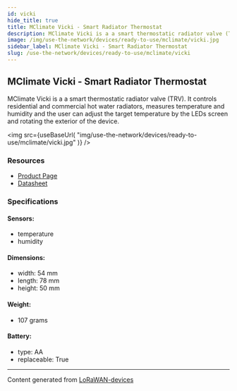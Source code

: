 ```yaml
---
id: vicki
hide_title: true
title: MClimate Vicki - Smart Radiator Thermostat
description: MClimate Vicki is a a smart thermostatic radiator valve (TRV). It controls residential and commercial hot water radiators, measures temperature and humidity and the user can adjust the target temperature by the LEDs screen and rotating the exterior of the device.
image: /img/use-the-network/devices/ready-to-use/mclimate/vicki.jpg
sidebar_label: MClimate Vicki - Smart Radiator Thermostat
slug: /use-the-network/devices/ready-to-use/mclimate/vicki
---
```



## MClimate Vicki - Smart Radiator Thermostat

MClimate Vicki is a a smart thermostatic radiator valve (TRV). It controls residential and commercial hot water radiators, measures temperature and humidity and the user can adjust the target temperature by the LEDs screen and rotating the exterior of the device.

<img
src={useBaseUrl(
"img/use-the-network/devices/ready-to-use/mclimate/vicki.jpg"
)}
/>

### Resources

- [Product Page](https://mclimate.bit.ai/docs/view/hynFRwdIvWYQg867)
- [Datasheet](https://d19bjv63x2j8ah.cloudfront.net/v2/22667/contents/kSUunNxnzQB8fLuq/MClimate_Vicki_LoRaWAN_-_Datasheet.pdf)

### Specifications

#### Sensors:
- temperature
- humidity
#### Dimensions:
- width: 54 mm
- length: 78 mm
- height: 50 mm
#### Weight: 
- 107 grams
#### Battery: 
- type: AA
- replaceable: True



---
Content generated from [LoRaWAN-devices](https://github.com/TheThingsNetwork/lorawan-devices)
